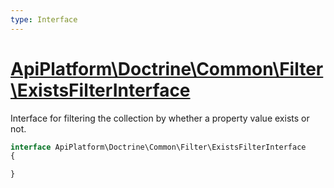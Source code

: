 ```yaml
---
type: Interface
---
```


# [ApiPlatform\Doctrine\Common\Filter\ExistsFilterInterface](/docs/v3.2/reference/Doctrine/Common/Filter/ExistsFilterInterface)

Interface for filtering the collection by whether a property value exists or not.


```php
interface ApiPlatform\Doctrine\Common\Filter\ExistsFilterInterface
{

}
```